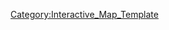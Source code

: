 {{overlay
|image = 1-6_Map.png
|width        = {{MapRatio|400|{{{ratio|1|mapwidth=1}}}}}
|height       = {{MapRatio|230|{{{ratio|1|mapheight=1}}}}}
|AjaxXMLRequest = {{{AjaxXMLRequest|0}}}

|columns      = 0
|grid         = 0

|highlight    = 0
|collapsible  = 0

|popupPrefix = World_1_6_

|overlayNoHeader = 0

|overlayHeaderText = World 1-6
|overlayHeaderTextLink = World 1
|overlayNoHeader = 
|overlayTemplateName = Template:World1-6
|categoryName  = World1-6
}}
<noinclude>
[[Category:Interactive_Map_Template]]
</noinclude>